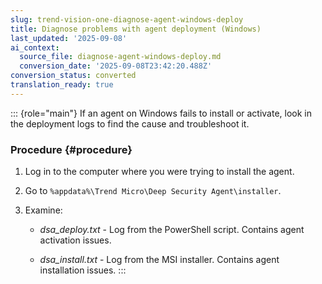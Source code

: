 ```yaml
---
slug: trend-vision-one-diagnose-agent-windows-deploy
title: Diagnose problems with agent deployment (Windows)
last_updated: '2025-09-08'
ai_context:
  source_file: diagnose-agent-windows-deploy.md
  conversion_date: '2025-09-08T23:42:20.488Z'
conversion_status: converted
translation_ready: true
---
```


::: {role="main"}
If an agent on Windows fails to install or activate, look in the deployment logs to find the cause and troubleshoot it.

### Procedure {#procedure}

1.  Log in to the computer where you were trying to install the agent.

2.  Go to `%appdata%\Trend Micro\Deep Security Agent\installer`.

3.  Examine:

    - *dsa_deploy.txt* - Log from the PowerShell script. Contains agent activation issues.

    - *dsa_install.txt* - Log from the MSI installer. Contains agent installation issues.
:::
